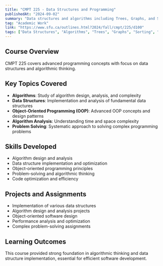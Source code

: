 ```yaml
---
title: "CMPT 225 - Data Structures and Programming"
publishedAt: "2024-09-02"
summary: "Data structures and algorithms including Trees, Graphs, and Sorting algorithms."
tag: "Academic Work"
link: "https://www.sfu.ca/outlines.html?2024/fall/cmpt/225/d100"
tags: ["Data Structures", "Algorithms", "Trees", "Graphs", "Sorting", "Complexity Analysis"]
---
```


## Course Overview

CMPT 225 covers advanced programming concepts with focus on data structures and algorithmic thinking.

## Key Topics Covered

- **Algorithms**: Study of algorithm design, analysis, and complexity
- **Data Structures**: Implementation and analysis of fundamental data structures
- **Object-Oriented Programming (OOP)**: Advanced OOP concepts and design patterns
- **Algorithm Analysis**: Understanding time and space complexity
- **Problem Solving**: Systematic approach to solving complex programming problems

## Skills Developed

- Algorithm design and analysis
- Data structure implementation and optimization
- Object-oriented programming principles
- Problem-solving and algorithmic thinking
- Code optimization and efficiency

## Projects and Assignments

- Implementation of various data structures
- Algorithm design and analysis projects
- Object-oriented software design
- Performance analysis and optimization
- Complex problem-solving assignments

## Learning Outcomes

This course provided strong foundation in algorithmic thinking and data structure implementation, essential for efficient software development. 